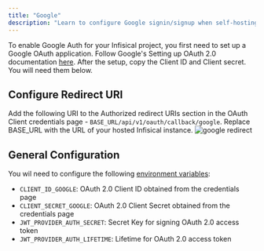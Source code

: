 ```yaml
---
title: "Google"
description: "Learn to configure Google signin/signup when self-hosting Infisical."
---
```

To enable Google Auth for your Infisical project, you first need to set up a Google OAuth application.
Follow Google's Setting up OAuth 2.0 documentation [here](https://support.google.com/googleapi/answer/6158849). After the setup, copy the Client ID and Client secret. You will need them below.

## Configure Redirect URI
Add the following URI to the Authorized redirect URIs section in the OAuth Client credentials page - `BASE_URL/api/v1/oauth/callback/google`. Replace BASE_URL with the URL of your hosted Infisical instance. 
![google redirect](../../images/authentication-google-redirect.png)

## General Configuration
You wil need to configure the following [environment variables](https://infisical.com/docs/self-hosting/configuration/envars):

- `CLIENT_ID_GOOGLE`: OAuth 2.0 Client ID obtained from the credentials page
- `CLIENT_SECRET_GOOGLE`: OAuth 2.0 Client Secret obtained from the credentials page
- `JWT_PROVIDER_AUTH_SECRET`: Secret Key for signing OAuth 2.0 access token
- `JWT_PROVIDER_AUTH_LIFETIME`: Lifetime for OAuth 2.0 access token